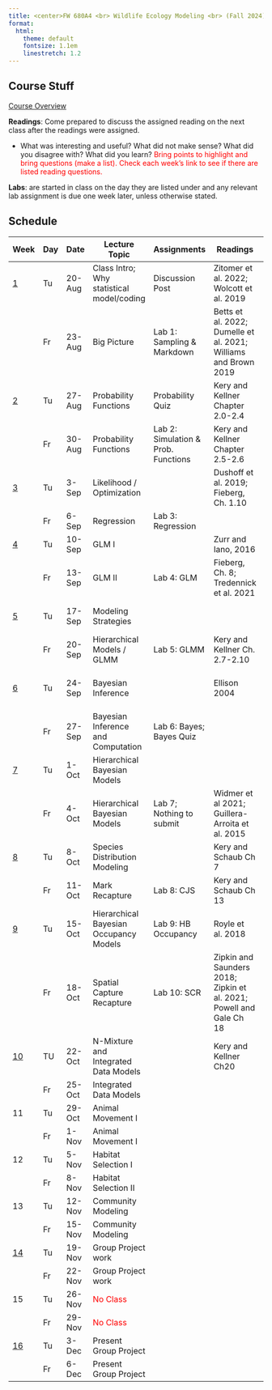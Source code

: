 ```yaml
---
title: <center>FW 680A4 <br> Wildlife Ecology Modeling <br> (Fall 2024)</center>
format:
  html: 
    theme: default
    fontsize: 1.1em
    linestretch: 1.2
---
```

## Course Stuff
```{=html}
<title>Schedule</title>
<style type="text/css">

code.r{
  font-size: 30px;
}
</style>

<a href="/FW680A4/CourseOverview.qmd">Course Overview</a></p>
```

**Readings**: Come prepared to discuss the assigned reading on the next class after the readings were assigned. 

- What was interesting and useful? What did not make sense? What did you disagree with? What did you learn? <span style="color:red">Bring points to highlight and bring questions (make a list). Check each week's link to see if there are listed reading questions.</span>

**Labs**: are started in class on the day they are listed under and any relevant lab assignment is due one week later, unless otherwise stated.

## Schedule 

Week                                  |	Day  |	Date     | 	Lecture Topic                             | Assignments              |	   Readings                   |	Background Materials|
--                                    | ---| ----------|-----------------------------                | ----------------  |-----------------------------  |------------------       |   
<a href="/FW680A4/week1.qmd"> 1 </a>  | Tu	 | 20-Aug	 | Class Intro; Why statistical model/coding    | Discussion Post  |  Zitomer et al. 2022; Wolcott et al. 2019               |      	            |
&nbsp;                                |	Fr   | 23-Aug	 | Big Picture                                  | Lab 1: Sampling & Markdown |  Betts et al. 2022; Dumelle et al. 2021; Williams and Brown 2019                                                | Shmueli 2010; Arif and MacNeil 2022 
<a href="/FW680A4/week2.qmd">2</a>    |	Tu	 | 27-Aug	 | Probability Functions                        | Probability Quiz        |  Kery and Kellner Chapter 2.0-2.4                             |   Hobbs and Hooten Ch.3; Bolker Ch. 4           |
&nbsp;                                | Fr	 | 30-Aug	 | Probability Functions                        | Lab 2: Simulation & Prob. Functions   |   Kery and Kellner Chapter 2.5-2.6              | 	Fieberg Ch. 10; Bolker Ch. 6     |		            
<a href="/FW680A4/week3.qmd">3</a>    |	Tu	 | 3-Sep	 | Likelihood / Optimization                    |            |    Dushoff et al. 2019; Fieberg, Ch. 1.10         |  Fieberg Ch. 1; Bolker Ch. 7; Zurr et al. Ch. 2  | 
&nbsp;                                |	Fr	 | 6-Sep	 | Regression                                   | Lab 3: Regression                  |                        |                           |
<a href="/FW680A4/week4.qmd">4</a>    |	Tu	 | 10-Sep	 | GLM I                                        |                   |Zurr and Iano, 2016                 |              |
&nbsp;                                |	Fr	 | 13-Sep	 | GLM II                                       |Lab 4: GLM         |Fieberg, Ch. 8; Tredennick et al. 2021  |              |
<a href="/FW680A4/week5.qmd">5</a>    |	Tu	 | 17-Sep	 | Modeling Strategies                          |                   |                             | Gelman and Hill Ch. 11 and 12             |
&nbsp;                                |	Fr	 | 20-Sep	 | Hierarchical Models / GLMM                   |Lab 5: GLMM        | Kery and Kellner Ch. 2.7-2.10               |              |
<a href="/FW680A4/week6.qmd">6</a>    |	Tu	 | 24-Sep	 | Bayesian Inference                           |                   | Ellison 2004                | Hobbs and Hooten Ch.5.;Fieberg Ch. 11 & 12       |
&nbsp;                                |	Fr	 | 27-Sep	 | Bayesian Inference and Computation           |Lab 6: Bayes; Bayes Quiz       |                             |  Kurz, 2023            |
<a href="/FW680A4/week7.qmd">7</a>    |	Tu	 | 1-Oct	 | Hierarchical Bayesian Models                 |                   |           |
&nbsp;                                |	Fr	 | 4-Oct	 | Hierarchical Bayesian Models                 |Lab  7; Nothing to submit| Widmer et al 2021; Guillera-Arroita et al. 2015   |Soley-Guardia et al. 2024;Valavi et al. 2021  |
<a href="/FW680A4/week8.qmd">8</a>    |	Tu	 | 8-Oct	 | Species Distribution Modeling                |                   | Kery and Schaub Ch 7        |              | 			
&nbsp;                                |	Fr	 | 11-Oct	 | Mark Recapture                               |Lab 8: CJS         | Kery and Schaub Ch 13        |              | 			
<a href="/FW680A4/week9.qmd">9</a>    |	Tu	 | 15-Oct	 | Hierarchical Bayesian Occupancy Models       |Lab 9: HB Occupancy|Royle et al. 2018            |              |
&nbsp;                                |	Fr	 | 18-Oct	 | Spatial Capture Recapture                    |Lab 10: SCR        |Zipkin and Saunders 2018; Zipkin et al. 2021; Powell and Gale Ch 18 |              |
<a href="/FW680A4/week9.qmd">10</a>    | TU	 | 22-Oct	 | N-Mixture and Integrated Data Models         |                   |Kery and Kellner Ch20        |              |
&nbsp;                                | Fr	 | 25-Oct	 | Integrated Data Models                       |                   |                             |              | 	
11                                    | Tu	 | 29-Oct	 | Animal Movement I                            |                   |                             |              |
&nbsp;                                | Fr	 | 1-Nov	 | Animal Movement I                            |                   |                             |              |
12                                    | Tu	 | 5-Nov	 | Habitat Selection I                          |                   |                             |              |
&nbsp;                                | Fr	 | 8-Nov	 | Habitat Selection II                         |                   |                             |              |
13                                    | Tu	 | 12-Nov	 | Community Modeling                           |                   |                             |              |
&nbsp;                                | Fr	 | 15-Nov	 | Community Modeling                           |                   |                             |              |
<a href="/FW680A4/week14.qmd">14</a>  | Tu	 | 19-Nov	 | Group Project work                           |                   |                             |              |
&nbsp;                                | Fr	 | 22-Nov	 | Group Project work                           |                   |                             |              |
15                                    | Tu	 | 26-Nov	 | <span style="color:red">No Class</span>      |                   |                             |              |
&nbsp;                                | Fr	 | 29-Nov	 | <span style="color:red">No Class</span>      |                   |                             |              |
<a href="/FW680A4/week16.qmd">16</a>  | Tu	 | 3-Dec	 | Present Group Project                        |                   |                             |              |
&nbsp;                                | Fr   | 6-Dec	 | Present Group Project                        |                   |                             |              |
                                         
                                
                                
